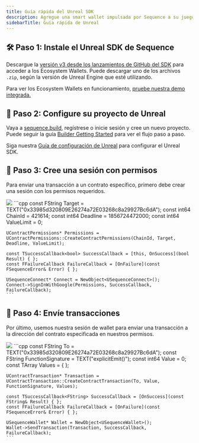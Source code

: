 ```yaml
---
title: Guía rápida del Unreal SDK
description: Agregue una smart wallet impulsada por Sequence a su juego en Unreal.
sidebarTitle: Guía rápida de Unreal
---
```


## 🛠️ Paso 1: Instale el Unreal SDK de Sequence
Descargue la [versión v3 desde los lanzamientos de GitHub del SDK](https://github.com/0xsequence/sequence-unreal/releases/tag/v3.0.0-beta)
para acceder a los Ecosystem Wallets. Puede descargar uno de los archivos `.zip`, según la versión de Unreal Engine que esté utilizando.

Para ver los Ecosystem Wallets en funcionamiento, [pruebe nuestra demo integrada.](/sdk/unreal/ecosystem-wallet/setup#try-our-built-in-demo)

## 🔑 Paso 2: Configure su proyecto de Unreal
Vaya a [sequence.build](https://sequence.build), regístrese o inicie sesión y cree un nuevo proyecto. Puede seguir la guía [Builder Getting Started](/solutions/builder/getting-started) para ver el flujo paso a paso.

Siga nuestra [Guía de configuración de Unreal](/sdk/unreal/ecosystem-wallet/setup) para configurar el Unreal SDK.

## 💼 Paso 3: Cree una sesión con permisos
Para enviar una transacción a un contrato específico, primero debe crear una sesión con los permisos requeridos.

<Tabs>
  <Tab title="Blueprint">
    <Frame>
      <img src="/images/unreal/ecosystem/login_demo.png" />
    </Frame>
  </Tab>

  <Tab title="C++">
    ```cpp
    const FString Target = TEXT("0x33985d320809E26274a72E03268c8a29927Bc6dA");
    const int64 ChainId = 421614;
    const int64 Deadline = 1856724472000;
    const int64 ValueLimit = 0;

    UContractPermissions* Permissions = UContractPermissions::CreateContractPermissions(ChainId, Target, Deadline, ValueLimit);

    const TSuccessCallback<bool> SuccessCallback = [this, OnSuccess](bool Result) { };
    const FFailureCallback FailureCallback = [OnFailure](const FSequenceError& Error) { };

    USequenceConnect* Connect = NewObject<USequenceConnect>();
    Connect->SignInWithGoogle(Permissions, SuccessCallback, FailureCallback);
    ```
  </Tab>
</Tabs>

## 📨 Paso 4: Envíe transacciones
Por último, usemos nuestra sesión de wallet para enviar una transacción a la dirección del contrato especificada en nuestros permisos.

<Tabs>
  <Tab title="Blueprint">
    <Frame>
      <img src="/images/unreal/ecosystem/send_transaction.png" />
    </Frame>
  </Tab>

  <Tab title="C++">
    ```cpp
    const FString To = TEXT("0x33985d320809E26274a72E03268c8a29927Bc6dA");
    const FString FunctionSignature = TEXT("explicitEmit()");
    const int64 Value = 0;
    const TArray<FString> Values = { };

    UContractTransaction* Transaction = UContractTransaction::CreateContractTransaction(To, Value, FunctionSignature, Values);

    const TSuccessCallback<FString> SuccessCallback = [OnSuccess](const FString& Result) { };
    const FFailureCallback FailureCallback = [OnFailure](const FSequenceError& Error) { };

    USequenceWallet* Wallet = NewObject<USequenceWallet>();
    Wallet->SendTransaction(Transaction, SuccessCallback, FailureCallback);
    ```
  </Tab>
</Tabs>